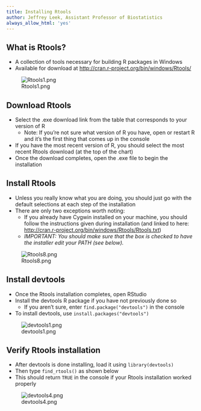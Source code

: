 ```yaml
---
title: Installing Rtools
author: Jeffrey Leek, Assistant Professor of Biostatistics
always_allow_html: 'yes'
---
```


## What is Rtools?

* A collection of tools necessary for building R packages in Windows
* Available for download at [http://cran.r-project.org/bin/windows/Rtools/](http://cran.r-project.org/bin/windows/Rtools/)

![Rtools1.png](../../assets/img/Rtools/Rtools1.png)


## Download Rtools

* Select the .exe download link from the table that corresponds to your version of R
  * Note: If you're not sure what version of R you have, open or restart R and it's the first thing that comes up in the console
* If you have the most recent version of R, you should select the most recent Rtools download (at the top of the chart)
* Once the download completes, open the .exe file to begin the installation


## Install Rtools

* Unless you really know what you are doing, you should just go with the default selections at each step of the installation
* There are only two exceptions worth noting:
  * If you already have Cygwin installed on your machine, you should follow the instructions given during installation (and linked to here: [http://cran.r-project.org/bin/windows/Rtools/Rtools.txt](http://cran.r-project.org/bin/windows/Rtools/Rtools.txt))
  * _IMPORTANT: You should make sure that the box is checked to have the installer edit your PATH (see below)._
  
![Rtools8.png](../../assets/img/Rtools/Rtools8.png)


## Install devtools

* Once the Rtools installation completes, open RStudio
* Install the devtools R package if you have not previously done so 
  * If you aren't sure, enter ```find.package("devtools")``` in the console
* To install devtools, use ```install.packages("devtools")```

![devtools1.png](../../assets/img/Rtools/devtools1.png)


## Verify Rtools installation

* After devtools is done installing, load it using ```library(devtools)```
* Then type ```find_rtools()``` as shown below
* This should return ```TRUE``` in the console if your Rtools installation worked properly

![devtools4.png](../../assets/img/Rtools/devtools4.png)
